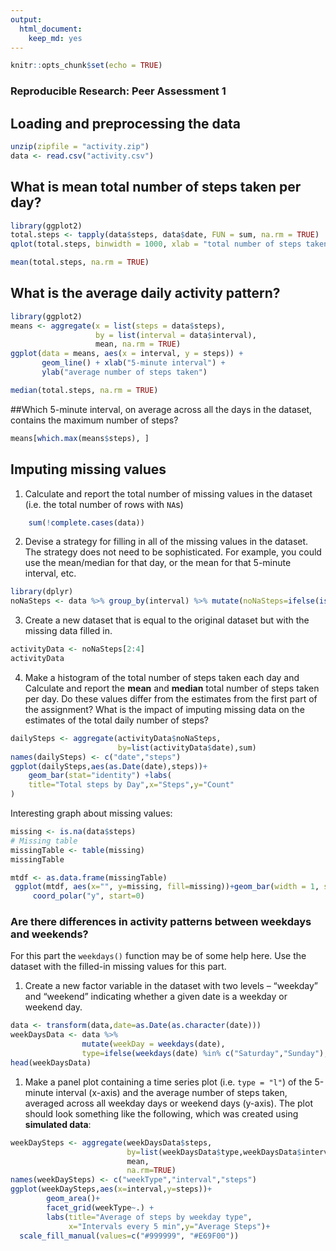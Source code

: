 ```yaml
---
output: 
  html_document: 
    keep_md: yes
---
```



```r
knitr::opts_chunk$set(echo = TRUE)
```


### Reproducible Research: Peer Assessment 1

## Loading and preprocessing the data

```r

unzip(zipfile = "activity.zip")
data <- read.csv("activity.csv")
```

## What is mean total number of steps taken per day?

```r
library(ggplot2)
total.steps <- tapply(data$steps, data$date, FUN = sum, na.rm = TRUE)
qplot(total.steps, binwidth = 1000, xlab = "total number of steps taken each day")
```

```r
mean(total.steps, na.rm = TRUE)
```

## What is the average daily activity pattern?

```r
library(ggplot2)
means <- aggregate(x = list(steps = data$steps), 
                   by = list(interval = data$interval), 
                   mean, na.rm = TRUE)
ggplot(data = means, aes(x = interval, y = steps)) + 
       geom_line() + xlab("5-minute interval") + 
       ylab("average number of steps taken")
```

```r
median(total.steps, na.rm = TRUE)
```

##Which 5-minute interval, on average across all the days in the dataset, contains the maximum number of steps?

```r
means[which.max(means$steps), ]
```

## Imputing missing values

1. Calculate and report the total number of missing values in the dataset (i.e. the total number of rows with `NA`s)

```r
    sum(!complete.cases(data))
```


2. Devise a strategy for filling in all of the missing values in the dataset. The strategy does not need to be sophisticated. For example, you could use the mean/median for that day, or the mean for that 5-minute interval, etc.

```r
library(dplyr)
noNaSteps <- data %>% group_by(interval) %>% mutate(noNaSteps=ifelse(is.na(steps),mean(steps,na.rm = TRUE),steps))

```

3. Create a new dataset that is equal to the original dataset but with the missing data filled in.

```r
activityData <- noNaSteps[2:4]
activityData
```



4. Make a histogram of the total number of steps taken each day and Calculate and report the **mean** and **median** total number of steps taken per day. Do these values differ from the estimates from the first part of the assignment? What is the impact of imputing missing data on the estimates of the total daily number of steps?

```r
dailySteps <- aggregate(activityData$noNaSteps,
                        by=list(activityData$date),sum)
names(dailySteps) <- c("date","steps")
ggplot(dailySteps,aes(as.Date(date),steps))+
    geom_bar(stat="identity") +labs(
    title="Total steps by Day",x="Steps",y="Count"
)
```

Interesting graph about missing values:


```r
missing <- is.na(data$steps)
# Missing table
missingTable <- table(missing)
missingTable
```

```r
mtdf <- as.data.frame(missingTable)
 ggplot(mtdf, aes(x="", y=missing, fill=missing))+geom_bar(width = 1, stat = "identity")+
     coord_polar("y", start=0)
```


### Are there differences in activity patterns between weekdays and weekends?

For this part the `weekdays()` function may be of some help here. Use
the dataset with the filled-in missing values for this part.

1. Create a new factor variable in the dataset with two levels -- "weekday" and "weekend" indicating whether a given date is a weekday or weekend day.

```r
data <- transform(data,date=as.Date(as.character(date)))
weekDaysData <- data %>% 
                mutate(weekDay = weekdays(date),
                type=ifelse(weekdays(date) %in% c("Saturday","Sunday"),"weekend","weekday"))
head(weekDaysData)
```

1. Make a panel plot containing a time series plot (i.e. `type = "l"`) of the 5-minute interval (x-axis) and the average number of steps taken, averaged across all weekday days or weekend days (y-axis). The plot should look something like the following, which was created using **simulated data**:

```r
weekDaySteps <- aggregate(weekDaysData$steps,
                          by=list(weekDaysData$type,weekDaysData$interval),
                          mean,
                          na.rm=TRUE)
names(weekDaySteps) <- c("weekType","interval","steps")
ggplot(weekDaySteps,aes(x=interval,y=steps))+
        geom_area()+
        facet_grid(weekType~.) +
        labs(title="Average of steps by weekday type", 
             x="Intervals every 5 min",y="Average Steps")+
  scale_fill_manual(values=c("#999999", "#E69F00"))
```
